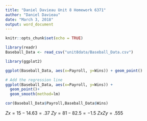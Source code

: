 ```yaml
---
title: "Daniel Davieau Unit 8 Homework 6371"
author: "Daniel Davieau"
date: "March 3, 2018"
output: word_document
---
```


```r
knitr::opts_chunk$set(echo = TRUE)
```

```r
library(readr)
Baseball_Data <- read_csv("unit8data/Baseball_Data.csv")

library(ggplot2)

ggplot(Baseball_Data, aes(x=Payroll, y=Wins)) + geom_point()

# Add the regression line
ggplot(Baseball_Data, aes(x=Payroll, y=Wins)) + 
  geom_point()+
  geom_smooth(method=lm)

cor(Baseball_Data$Payroll,Baseball_Data$Wins)

```
$Zx=15-14.63=.37$
$Zy=81-82.5=-1.5$
$ZxZy=.555$

